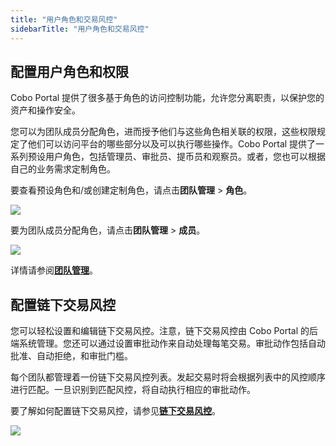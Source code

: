 ```yaml
---
title: "用户角色和交易风控"
sidebarTitle: "用户角色和交易风控"
---
```


## 配置用户角色和权限

Cobo Portal 提供了很多基于角色的访问控制功能，允许您分离职责，以保护您的资产和操作安全。

您可以为团队成员分配角色，进而授予他们与这些角色相关联的权限，这些权限规定了他们可以访问平台的哪些部分以及可以执行哪些操作。Cobo Portal 提供了一系列预设用户角色，包括管理员、审批员、提币员和观察员。或者，您也可以根据自己的业务需求定制角色。

要查看预设角色和/或创建定制角色，请点击**团队管理** > **角色**。

<img src="/cn/images/mpc-wallet/user-roles.png" className="screenshot_nav_bar"/>

要为团队成员分配角色，请点击**团队管理** > **成员**。

<img src="/cn/images/mpc-wallet/member.png" className="screenshot_nav_bar"/>

详情请参阅[**团队管理**](/en/portal/organization/introduction)。


## 配置链下交易风控

您可以轻松设置和编辑链下交易风控。注意，链下交易风控由 Cobo Portal 的后端系统管理。您还可以通过设置审批动作来自动处理每笔交易。审批动作包括自动批准、自动拒绝，和审批门槛。

每个团队都管理着一份链下交易风控列表。发起交易时将会根据列表中的风控顺序进行匹配。一旦识别到匹配风控，将自动执行相应的审批动作。


要了解如何配置链下交易风控，请参见[**链下交易风控**](/en/portal/risk-controls/off-chain-tx-set-transfer)。

<img src="/cn/images/mpc-wallet/transaction-policies.png" className="screenshot_nav_bar"/>